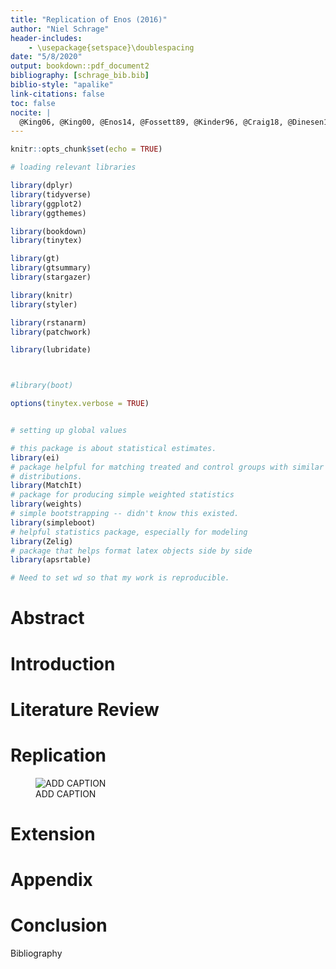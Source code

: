 ```yaml
---
title: "Replication of Enos (2016)"
author: "Niel Schrage"
header-includes:
    - \usepackage{setspace}\doublespacing
date: "5/8/2020"
output: bookdown::pdf_document2
bibliography: [schrage_bib.bib]
biblio-style: "apalike"
link-citations: false
toc: false
nocite: |
  @King06, @King00, @Enos14, @Fossett89, @Kinder96, @Craig18, @Dinesen15, @King95, @Amaral18,Johnston18, Florida20, @Enos16
---
```


```r
knitr::opts_chunk$set(echo = TRUE)

# loading relevant libraries

library(dplyr)
library(tidyverse)
library(ggplot2)
library(ggthemes)

library(bookdown)
library(tinytex)

library(gt)
library(gtsummary)
library(stargazer)

library(knitr)
library(styler)

library(rstanarm)
library(patchwork)

library(lubridate)



#library(boot)

options(tinytex.verbose = TRUE)


# setting up global values

# this package is about statistical estimates.
library(ei)
# package helpful for matching treated and control groups with similar covariate
# distributions.
library(MatchIt)
# package for producing simple weighted statistics
library(weights)
# simple bootstrapping -- didn't know this existed.
library(simpleboot)
# helpful statistics package, especially for modeling
library(Zelig)
# package that helps format latex objects side by side
library(apsrtable)

# Need to set wd so that my work is reproducible.

```

# Abstract

# Introduction

# Literature Review

# Replication 

![ADD CAPTION](data/images/fig1.png) 

# Extension

# Appendix

# Conclusion

Bibliography

